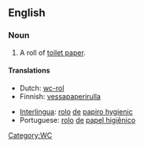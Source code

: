 ==English==

===Noun===
{{en-noun|sg=[[toilet]] [[roll]]}}

# A roll of [[toilet paper]].

====Translations====
{{trans-top|roll of toilet paper}}
*Dutch: [[wc-rol]] {{m}}
*Finnish: [[vessapaperirulla]]
{{trans-mid}}
*[[Interlingua]]: [[rolo]] [[de]] [[papiro hygienic]]
*Portuguese: [[rolo]] [[de]] [[papel higiênico]] {{m}}
{{trans-bottom}}

[[Category:WC]]